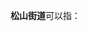 '''松山街道'''可以指：
{{PRC admin/disambig|21/07/11/180/000|35/09/21/003/000|37/06/86/003/000|44/02/05/001|52/04/25/100/000}}

{{disambig|cat=四字乡级行政区划消歧义}}